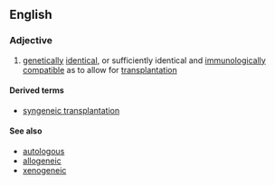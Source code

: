 ==English==

===Adjective===
{{en-adj}}

# {{context|genetics|lang=en}} [[genetically]] [[identical]], or sufficiently identical and [[immunologically]] [[compatible]] as to allow for [[transplantation]]

====Derived terms====
*[[syngeneic transplantation]]

====See also====
*[[autologous]]
*[[allogeneic]]
*[[xenogeneic]]